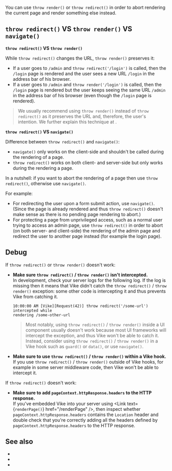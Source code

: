 
You can use <Link href="/render">`throw render()`</Link> or <Link href="/redirect">`throw redirect()`</Link> in order to abort rendering the current page and render something else instead.


## `throw redirect()` VS `throw render()` VS `navigate()`

**`throw redirect()` VS `throw render()`**

While <Link href="/redirect">`throw redirect()`</Link> changes the URL, <Link href="/render">`throw render()`</Link> preserves it:
 - If a user goes to `/admin` and `throw redirect('/login')` is called, then the `/login` page is rendered and the user sees a new URL `/login` in the address bar of his browser.
 - If a user goes to `/admin` and `throw render('/login')` is called, then the `/login` page is rendered but the user keeps seeing the same URL `/admin` in the address bar of his browser (even though the `/login` page is rendered).

> We usually recommend using `throw render()` instead of `throw redirect()` as it preserves the URL and, therefore, the user's intention. We further explain this technique at <Link href="/auth#login-flow" />.

**`throw redirect()` VS `navigate()`**

Difference between `throw redirect()` and <Link href="/navigate">`navigate()`</Link>:
 - `navigate()` only works on the client-side and shouldn't be called during the rendering of a page.
 - `throw redirect()` works on both client- and server-side but only works during the rendering a page.

In a nutshell: if you want to abort the rendering of a page then use `throw redirect()`, otherwise use `navigate()`.

For example:
 - For redirecting the user upon a form submit action, use `navigate()`. (Since the page is already rendered and thus `throw redirect()` doesn't make sense as there is no pending page rendering to abort.)
 - For protecting a page from unprivileged access, such as a normal user trying to access an admin page, use `throw redirect()` in order to abort (on both server- and client-side) the rendering of the admin page and redirect the user to another page instead (for example the login page).


## Debug

If `throw redirect()` or `throw render()` doesn't work:
 - **Make sure `throw redirect()` / `throw render()` isn't intercepted.**  
   In development, check your server logs for the following log. If the log is missing then it means that Vike didn't catch the `throw redirect()` / `throw render()` exception: some other code is intercepting it and thus prevents Vike from catching it.
   ```
   10:00:00 AM [Vike][Request(42)] throw redirect('/some-url') intercepted while
   rendering /some-other-url
   ```
   > Most notably, using `throw redirect()` / `throw render()` inside a UI component usually doesn't work because most <Link href="/ui-frameworks">UI frameworks</Link> will intercept the exception, and thus Vike won't be able to catch it. Instead, consider using `throw redirect()` / `throw render()` in a Vike hook such as <Link href="/guard">`guard()`</Link> or <Link href="/data">`data()`</Link>, or use <Link href="/navigate">`navigate()`</Link>.
 - **Make sure to use `throw redirect()` / `throw render()` within a Vike hook.**  
   If you use `throw redirect()` / `throw render()` outside of Vike hooks, for example in some server middleware code, then Vike won't be able to intercept it.

If `throw redirect()` doesn't work:
 - **Make sure to add `pageContext.httpResponse.headers` to the HTTP response.**  
   If you've embedded Vike into your server using <Link text={<code>renderPage()</code>} href="/renderPage" />, then inspect whether `pageContext.httpResponse.headers` contains the `Location` header and double check that you're correctly adding all the headers defined by `pageContext.httpResponse.headers` to the HTTP response.


## See also

 - <Link href="/redirect" />
 - <Link href="/render" />
 - <Link href="/navigate" />
